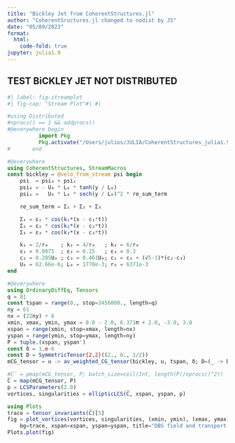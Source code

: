 ```yaml
---
title: "Bickley Jet from CoherentStructures.jl"
author: "CoherentSructures.jl changed to nodist by JS"
date: "05/09/2023"
format:
  html:
    code-fold: true
jupyter: julia1.9
---
```

## TEST BiCKLEY JET NOT DISTRIBUTED

```julia
#| label: fig-streamplot
#| fig-cap: "Stream Plot"#| #| 

#using Distributed
#nprocs() == 1 && addprocs()
#@everywhere begin
          import Pkg
          Pkg.activate("/Users/julios/JULIA/CoherentStructures_julia1.9.jl/")
#       end

#@everywhere 
using CoherentStructures, StreamMacros
const bickley = @velo_from_stream psi begin
    psi  = psi₀ + psi₁
    psi₀ = - U₀ * L₀ * tanh(y / L₀)
    psi₁ =   U₀ * L₀ * sech(y / L₀)^2 * re_sum_term

    re_sum_term = Σ₁ + Σ₂ + Σ₃

    Σ₁ = ε₁ * cos(k₁*(x - c₁*t))
    Σ₂ = ε₂ * cos(k₂*(x - c₂*t))
    Σ₃ = ε₃ * cos(k₃*(x - c₃*t))

    k₁ = 2/r₀    ; k₂ = 4/r₀   ; k₃ = 6/r₀
    ε₁ = 0.0075  ; ε₂ = 0.15   ; ε₃ = 0.3
    c₂ = 0.205U₀ ; c₃ = 0.461U₀; c₁ = c₃ + (√5-1)*(c₂-c₃)
    U₀ = 62.66e-6; L₀ = 1770e-3; r₀ = 6371e-3
end

#@everywhere 
using OrdinaryDiffEq, Tensors
q = 81
const tspan = range(0., stop=3456000., length=q)
ny = 61
nx = (22ny) ÷ 6
xmin, xmax, ymin, ymax = 0.0 - 2.0, 6.371π + 2.0, -3.0, 3.0
xspan = range(xmin, stop=xmax, length=nx)
yspan = range(ymin, stop=ymax, length=ny)
P = tuple.(xspan, yspan')
const δ = 1.e-6
const D = SymmetricTensor{2,2}((2., 0., 1/2))
mCG_tensor = u -> av_weighted_CG_tensor(bickley, u, tspan, δ; D=(_ -> D), tolerance=1e-6, solver=Tsit5())

#C̅ = pmap(mCG_tensor, P; batch_size=ceil(Int, length(P)/nprocs()^2))
C̅ = map(mCG_tensor, P)
p = LCSParameters(2.0)
vortices, singularities = ellipticLCS(C̅, xspan, yspan, p)

using Plots
trace = tensor_invariants(C̅)[5]
fig = plot_vortices(vortices, singularities, (xmin, ymin), (xmax, ymax);
    bg=trace, xspan=xspan, yspan=yspan, title="DBS field and transport barriers", showlabel=false)
Plots.plot(fig)

```
